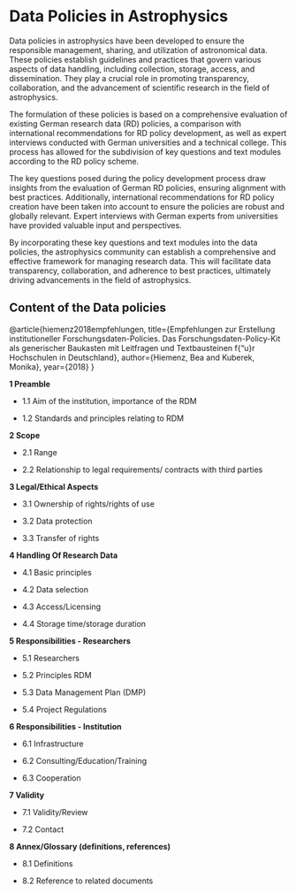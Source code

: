 # Data Policies in Astrophysics

Data policies in astrophysics have been developed to ensure the responsible management, sharing, and utilization of astronomical data. These policies establish guidelines and practices that govern various aspects of data handling, including collection, storage, access, and dissemination. They play a crucial role in promoting transparency, collaboration, and the advancement of scientific research in the field of astrophysics.

The formulation of these policies is based on a comprehensive evaluation of existing German research data (RD) policies, a comparison with international recommendations for RD policy development, as well as expert interviews conducted with German universities and a technical college. This process has allowed for the subdivision of key questions and text modules according to the RD policy scheme.

The key questions posed during the policy development process draw insights from the evaluation of German RD policies, ensuring alignment with best practices. Additionally, international recommendations for RD policy creation have been taken into account to ensure the policies are robust and globally relevant. Expert interviews with German experts from universities have provided valuable input and perspectives.

By incorporating these key questions and text modules into the data policies, the astrophysics community can establish a comprehensive and effective framework for managing research data. This will facilitate data transparency, collaboration, and adherence to best practices, ultimately driving advancements in the field of astrophysics.

## Content of the Data policies

@article{hiemenz2018empfehlungen, title={Empfehlungen zur Erstellung institutioneller Forschungsdaten-Policies. Das Forschungsdaten-Policy-Kit als generischer Baukasten mit Leitfragen und Textbausteinen f{"u}r Hochschulen in Deutschland}, author={Hiemenz, Bea and Kuberek, Monika}, year={2018} }

**1 Preamble**

-   1.1 Aim of the institution, importance of the RDM

-   1.2 Standards and principles relating to RDM

**2 Scope**

-   2.1 Range

-   2.2 Relationship to legal requirements/ contracts with third parties

**3 Legal/Ethical Aspects**

-   3.1 Ownership of rights/rights of use

-   3.2 Data protection

-   3.3 Transfer of rights

**4 Handling Of Research Data**

-   4.1 Basic principles

-   4.2 Data selection

-   4.3 Access/Licensing

-   4.4 Storage time/storage duration

**5 Responsibilities - Researchers**

-   5.1 Researchers

-   5.2 Principles RDM

-   5.3 Data Management Plan (DMP)

-   5.4 Project Regulations

**6 Responsibilities - Institution**

-   6.1 Infrastructure

-   6.2 Consulting/Education/Training

-   6.3 Cooperation

**7 Validity**

-   7.1 Validity/Review

-   7.2 Contact

**8 Annex/Glossary (definitions, references)**

-   8.1 Definitions

-   8.2 Reference to related documents
